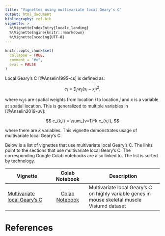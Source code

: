 ```yaml
---
title: "Vignettes using multivariate local Geary's C"
output: html_document
bibliography: ref.bib
vignette: >
  %\VignetteIndexEntry{localc_landing}
  %\VignetteEngine{knitr::rmarkdown}
  %\VignetteEncoding{UTF-8}
---
```


```r
knitr::opts_chunk$set(
  collapse = TRUE,
  comment = "#>",
  eval = FALSE
)
```

Local Geary's C [@Anselin1995-cs] is defined as:

$$
c_i = \sum_jw_{ij}(x_i - x_j)^2,
$$

where $w_{ij}$s are spatial weights from location $i$ to location $j$ and $x$ is a variable at spatial location. This is generalized to multiple variables in [@Anselin2019-uv]:

$$
c_{k,i} = \sum_{v=1}^k c_{v,i},
$$

where there are $k$ variables. This vignette demonstrates usage of multivariate local Geary's C.

Below is a list of vignettes that use multivariate local Geary's C. The links point to the sections that use multivariate local Geary's C. The corresponding Google Colab notebooks are also linked to. The list is sorted by technology.

| Vignette | Colab Notebook | Description |
|--------------------|:---------------:|---------------------------------|
| [Multivariate local Geary's C](https://pachterlab.github.io/voyager/articles/localc.html) | [Colab Notebook](https://colab.research.google.com/github/pachterlab/voyager/blob/documentation/vignettes/localc.ipynb) | Multivariate local Geary's C on highly variable genes in mouse skeletal muscle Visiumd dataset

# References
